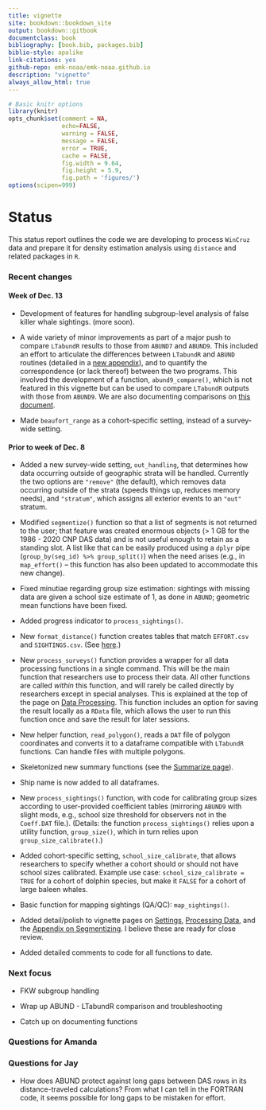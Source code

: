 ```yaml
--- 
title: vignette
site: bookdown::bookdown_site
output: bookdown::gitbook
documentclass: book
bibliography: [book.bib, packages.bib]
biblio-style: apalike
link-citations: yes
github-repo: emk-noaa/emk-noaa.github.io
description: "vignette"
always_allow_html: true
---
```



```r
# Basic knitr options
library(knitr)
opts_chunk$set(comment = NA, 
               echo=FALSE,
               warning = FALSE, 
               message = FALSE, 
               error = TRUE, 
               cache = FALSE,
               fig.width = 9.64,
               fig.height = 5.9,
               fig.path = 'figures/')
options(scipen=999)

```


# Status

This status report outlines the code we are developing to process `WinCruz` data and prepare it for density estimation analysis using `distance` and related packages in `R`.  

### Recent changes {-}

#### Week of Dec. 13 {-}  

- Development of features for handling subgroup-level analysis of false killer whale sightings.  (more soon). 

- A wide variety of minor improvements as part of a major push to compare `LTabundR` results to those from `ABUND7` and `ABUND9`.  This included an effort to articulate the differences between `LTabundR` and `ABUND` routines (detailed in a [new appendix](#abund9_compare)), and to quantify the correspondence (or lack thereof) between the two programs.  This involved the development of a function, `abund9_compare()`, which is not featured in this vignette but can be used to compare `LTabundR` outputs with those from `ABUND9`.  We are also documenting comparisons on [this document](https://docs.google.com/document/d/1_EZqzOnwSZZCitqTJFIbznGy2Njwbj1YOqMQcbcHI7k/edit?usp=sharing).  

- Made `beaufort_range` as a cohort-specific setting, instead of a survey-wide setting.  


#### Prior to week of Dec. 8 {-}

- Added a new survey-wide setting, `out_handling`, that determines how data occurring outside of geographic strata will be handled. Currently the two options are `"remove"` (the default), which removes data occurring outside of the strata (speeds things up, reduces memory needs), and `"stratum"`, which assigns all exterior events to an `"out"` stratum.  

- Modified `segmentize()` function so that a list of segments is not returned to the user; that feature was created enormous objects (> 1 GB for the 1986 - 2020 CNP DAS data) and is not useful enough to retain as a standing slot. A list like that can be easily produced using a `dplyr` pipe (`group_by(seg_id) %>% group_split()`) when the need arises (e.g., in `map_effort()` -- this function has also been updated to accommodate this new change).  

- Fixed minutiae regarding group size estimation: sightings with missing data are given a school size estimate of 1, as done in `ABUND`; geometric mean functions have been fixed.

- Added progress indicator to `process_sightings()`.  

- New `format_distance()` function creates tables that match `EFFORT.csv` and `SIGHTINGS.csv`.  (See [here](#df).)  

- New `process_surveys()` function provides a wrapper for all data processing functions in a single command. This will be the main function that researchers use to process their data. All other functions are called *within* this function, and will rarely be called directly by researchers except in special analyses. This is explained at the top of the page on [Data Processing](#processing). This function includes an option for saving the result locally as a `RData` file, which allows the user to run this function once and save the result for later sessions. 

- New helper function, `read_polygon()`, reads a `DAT` file of polygon coordinates and converts it to a dataframe compatible with `LTabundR` functions.  Can handle files with multiple polygons.  

- Skeletonized new summary functions (see the [Summarize page](#summarize)).      

- Ship name is now added to all dataframes.  

- New `process_sightings()` function, with code for calibrating group sizes according to user-provided coefficient tables (mirroring `ABUND9` with slight mods, e.g., school size threshold for observers not in the `Coeff.DAT` file.). (Details: the function `process_sightings()` relies upon a utility function, `group_size()`, which in turn relies upon `group_size_calibrate()`.)

- Added cohort-specific setting, `school_size_calibrate`, that allows researchers to specify whether a cohort should or should not have school sizes calibrated. Example use case: `school_size_calibrate = TRUE` for a cohort of dolphin species, but make it `FALSE` for a cohort of large baleen whales.  

- Basic function for mapping sightings (QA/QC): `map_sightings()`.  

- Added detail/polish to vignette pages on [Settings](#settings), [Processing Data](#processing), and the [Appendix on Segmentizing](#segmentizing). I believe these are ready for close review.    

- Added detailed comments to code for all functions to date.  


### Next focus {-}

- FKW subgroup handling

- Wrap up ABUND - LTabundR comparison and troubleshooting 

- Catch up on documenting functions   



### Questions for Amanda {-}




### Questions for Jay {-}

- How does ABUND protect against long gaps between DAS rows in its distance-traveled calculations? From what I can tell in the FORTRAN code, it seems possible for long gaps to be mistaken for effort.   



 
